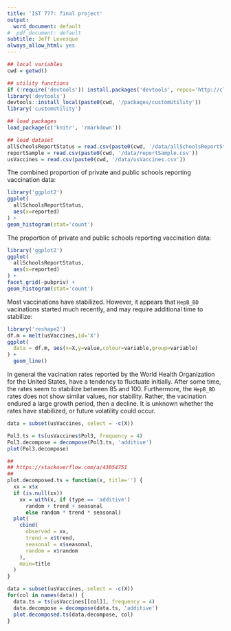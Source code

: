 ```yaml
---
title: 'IST 777: final project'
output:
  word_document: default
#  pdf_document: default
subtitle: Jeff Levesque
always_allow_html: yes
---
```


```r
## local variables
cwd = getwd()

## utility functions
if (!require('devtools')) install.packages('devtools', repos='http://cloud.r-project.org')
library('devtools')
devtools::install_local(paste0(cwd, '/packages/customUtility'))
library('customUtility')

## load packages
load_package(c('knitr', 'rmarkdown'))

## load dataset
allSchoolsReportStatus = read.csv(paste0(cwd, '/data/allSchoolsReportStatus.csv'))
reportSample = read.csv(paste0(cwd, '/data/reportSample.csv'))
usVaccines = read.csv(paste0(cwd, '/data/usVaccines.csv'))
```

The combined proportion of private and public schools reporting vaccination data:

```r
library('ggplot2')
ggplot(
  allSchoolsReportStatus,
  aes(x=reported)
) +
geom_histogram(stat='count')
```

The proportion of private and public schools reporting vaccination data:

```r
library('ggplot2')
ggplot(
  allSchoolsReportStatus,
  aes(x=reported)
) +
facet_grid(~pubpriv) +
geom_histogram(stat='count')
```

Most vaccinations have stabilized. However, it appears that `HepB_BD` vacinations started much recently, and may require additional time to stabilize:

```r
library('reshape2')
df.m = melt(usVaccines,id='X')
ggplot(
  data = df.m, aes(x=X,y=value,colour=variable,group=variable)
) +
  geom_line()
```

In general the vacination rates reported by the World Health Organization for the United States, have a tendency to fluctuate initially. After some time, the rates seem to stabilize between 85 and 100. Furthermore, the `HepB_BD` rates does not show similar values, nor stability. Rather, the vacination endured a large growth period, then a decline. It is unknown whether the rates have stabilized, or future volatility could occur.

```r
data = subset(usVaccines, select = -c(X))

Pol3.ts = ts(usVaccines$Pol3, frequency = 4)
Pol3.decompose = decompose(Pol3.ts, 'additive')
plot(Pol3.decompose)
```


```r
##
## https://stackoverflow.com/a/43054751
##
plot.decomposed.ts = function(x, title='') {
  xx = x$x
  if (is.null(xx))
    xx = with(x, if (type == 'additive')
      random + trend + seasonal
      else random * trend * seasonal)
  plot(
    cbind(
      observed = xx,
      trend = x$trend,
      seasonal = x$seasonal,
      random = x$random
    ),
    main=title
  )
}

data = subset(usVaccines, select = -c(X))
for(col in names(data)) {
  data.ts = ts(usVaccines[[col]], frequency = 4)
  data.decompose = decompose(data.ts, 'additive')
  plot.decomposed.ts(data.decompose, col)
}
```
